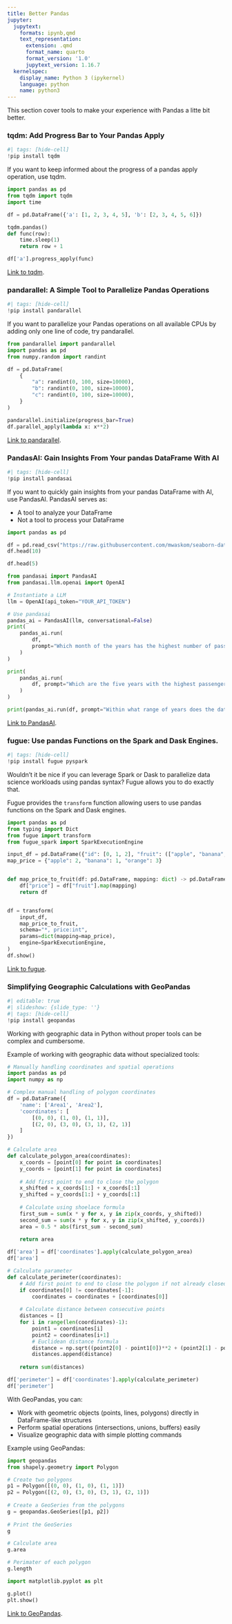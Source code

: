 ```yaml
---
title: Better Pandas
jupyter:
  jupytext:
    formats: ipynb,qmd
    text_representation:
      extension: .qmd
      format_name: quarto
      format_version: '1.0'
      jupytext_version: 1.16.7
  kernelspec:
    display_name: Python 3 (ipykernel)
    language: python
    name: python3
---
```




This section cover tools to make your experience with Pandas a litte bit better.

### tqdm: Add Progress Bar to Your Pandas Apply

```python
#| tags: [hide-cell]
!pip install tqdm 
```

If you want to keep informed about the progress of a pandas apply operation, use tqdm.

```python
import pandas as pd 
from tqdm import tqdm 
import time 

df = pd.DataFrame({'a': [1, 2, 3, 4, 5], 'b': [2, 3, 4, 5, 6]})

tqdm.pandas()
def func(row):
    time.sleep(1)
    return row + 1

df['a'].progress_apply(func)
```

[Link to tqdm](https://github.com/tqdm/tqdm).

### pandarallel: A Simple Tool to Parallelize Pandas Operations 

```python
#| tags: [hide-cell]
!pip install pandarallel
```

If you want to parallelize your Pandas operations on all available CPUs by adding only one line of code, try pandarallel. 

```python
from pandarallel import pandarallel
import pandas as pd
from numpy.random import randint

df = pd.DataFrame(
    {
        "a": randint(0, 100, size=10000),
        "b": randint(0, 100, size=10000),
        "c": randint(0, 100, size=10000),
    }
)

pandarallel.initialize(progress_bar=True)
df.parallel_apply(lambda x: x**2)
```

[Link to pandarallel](https://github.com/nalepae/pandarallel).

### PandasAI: Gain Insights From Your pandas DataFrame With AI

```python
#| tags: [hide-cell]
!pip install pandasai
```

If you want to quickly gain insights from your pandas DataFrame with AI, use PandasAI. PandasAI serves as: 

- A tool to analyze your DataFrame
- Not a tool to process your DataFrame

```python
import pandas as pd  

df = pd.read_csv("https://raw.githubusercontent.com/mwaskom/seaborn-data/master/flights.csv")
df.head(10)
```

```python
df.head(5)
```

```python
from pandasai import PandasAI
from pandasai.llm.openai import OpenAI

# Instantiate a LLM
llm = OpenAI(api_token="YOUR_API_TOKEN")

# Use pandasai
pandas_ai = PandasAI(llm, conversational=False)
print(
    pandas_ai.run(
        df,
        prompt="Which month of the years has the highest number of passengers on average?",
    )
)
```

```python
print(
    pandas_ai.run(
        df, prompt="Which are the five years with the highest passenger numbers?"
    )
)
```

```python
print(pandas_ai.run(df, prompt="Within what range of years does the dataset span?"))
```

[Link to PandasAI](https://github.com/gventuri/pandas-ai).

### fugue: Use pandas Functions on the Spark and Dask Engines. 

```python
#| tags: [hide-cell]
!pip install fugue pyspark
```

Wouldn't it be nice if you can leverage Spark or Dask to parallelize data science workloads using pandas syntax? Fugue allows you to do exactly that.

Fugue provides the `transform` function allowing users to use pandas functions on the Spark and Dask engines. 

```python
import pandas as pd
from typing import Dict
from fugue import transform
from fugue_spark import SparkExecutionEngine

input_df = pd.DataFrame({"id": [0, 1, 2], "fruit": (["apple", "banana", "orange"])})
map_price = {"apple": 2, "banana": 1, "orange": 3}


def map_price_to_fruit(df: pd.DataFrame, mapping: dict) -> pd.DataFrame:
    df["price"] = df["fruit"].map(mapping)
    return df


df = transform(
    input_df,
    map_price_to_fruit,
    schema="*, price:int",
    params=dict(mapping=map_price),
    engine=SparkExecutionEngine,
)
df.show()
```

[Link to fugue](https://github.com/fugue-project/fugue).

### Simplifying Geographic Calculations with GeoPandas

```python
#| editable: true
#| slideshow: {slide_type: ''}
#| tags: [hide-cell]
!pip install geopandas
```

Working with geographic data in Python without proper tools can be complex and cumbersome. 

Example of working with geographic data without specialized tools:

```python
# Manually handling coordinates and spatial operations
import pandas as pd
import numpy as np

# Complex manual handling of polygon coordinates
df = pd.DataFrame({
    'name': ['Area1', 'Area2'],
    'coordinates': [
        [(0, 0), (1, 0), (1, 1)],
        [(2, 0), (3, 0), (3, 1), (2, 1)]
    ]
})

# Calculate area
def calculate_polygon_area(coordinates):
    x_coords = [point[0] for point in coordinates]
    y_coords = [point[1] for point in coordinates]
    
    # Add first point to end to close the polygon
    x_shifted = x_coords[1:] + x_coords[:1] 
    y_shifted = y_coords[1:] + y_coords[:1]
    
    # Calculate using shoelace formula
    first_sum = sum(x * y for x, y in zip(x_coords, y_shifted))
    second_sum = sum(x * y for x, y in zip(x_shifted, y_coords))
    area = 0.5 * abs(first_sum - second_sum)
    
    return area

df['area'] = df['coordinates'].apply(calculate_polygon_area)
df['area']
```

```python
# Calculate parameter
def calculate_perimeter(coordinates):
    # Add first point to end to close the polygon if not already closed
    if coordinates[0] != coordinates[-1]:
        coordinates = coordinates + [coordinates[0]]
    
    # Calculate distance between consecutive points
    distances = []
    for i in range(len(coordinates)-1):
        point1 = coordinates[i]
        point2 = coordinates[i+1]
        # Euclidean distance formula
        distance = np.sqrt((point2[0] - point1[0])**2 + (point2[1] - point1[1])**2)
        distances.append(distance)
    
    return sum(distances)

df['perimeter'] = df['coordinates'].apply(calculate_perimeter)
df['perimeter']
```

With GeoPandas, you can:

- Work with geometric objects (points, lines, polygons) directly in DataFrame-like structures
- Perform spatial operations (intersections, unions, buffers) easily
- Visualize geographic data with simple plotting commands

Example using GeoPandas:

```python
import geopandas
from shapely.geometry import Polygon

# Create two polygons
p1 = Polygon([(0, 0), (1, 0), (1, 1)])
p2 = Polygon([(2, 0), (3, 0), (3, 1), (2, 1)])
    
# Create a GeoSeries from the polygons
g = geopandas.GeoSeries([p1, p2])
    
# Print the GeoSeries
g
```

```python
# Calculate area
g.area
```

```python
# Perimater of each polygon
g.length
```

```python
import matplotlib.pyplot as plt

g.plot()
plt.show()
```

[Link to GeoPandas](https://github.com/geopandas/geopandas).
